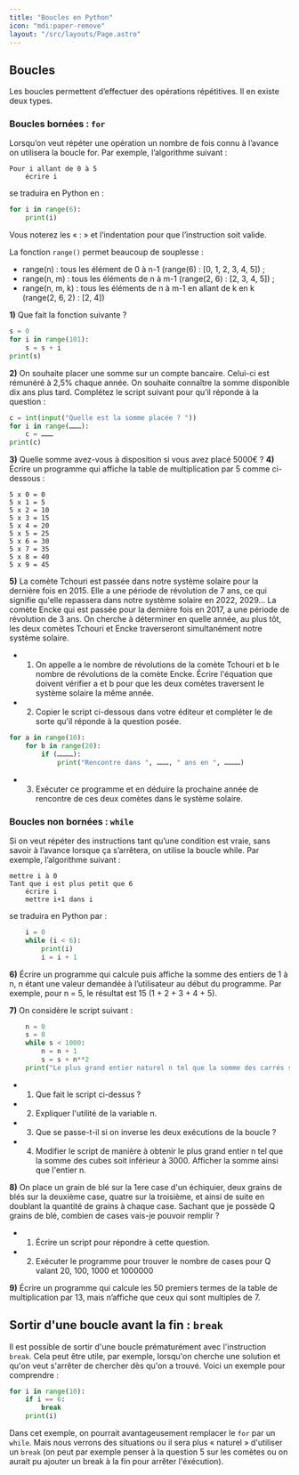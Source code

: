 ```yaml
---
title: "Boucles en Python"
icon: "mdi:paper-remove"
layout: "/src/layouts/Page.astro"
---
```


## Boucles

Les boucles permettent d’effectuer des opérations répétitives. Il en existe
deux types.

### Boucles bornées : `for`

Lorsqu’on veut répéter une opération un nombre de fois connu à l’avance on
utilisera la boucle for. Par exemple, l’algorithme suivant :

```
Pour i allant de 0 à 5
    écrire i
```

se traduira en Python en :
    
```py
for i in range(6):
    print(i)
```

Vous noterez les « : » et l’indentation pour que l’instruction soit valide.

La fonction `range()` permet beaucoup de souplesse :
- range(n) : tous les élément de 0 à n-1 (range(6) : [0, 1, 2, 3, 4, 5]) ;
- range(n, m) : tous les éléments de n à m-1 (range(2, 6) : [2, 3, 4, 5]) ;
- range(n, m, k) : tous les éléments de n à m-1 en allant de k en k (range(2, 6, 2) : [2, 4])

**1)** Que fait la fonction suivante ?

```py
s = 0
for i in range(101):
    s = s + i
print(s)
```

**2)** On souhaite placer une somme sur un compte bancaire. Celui-ci est
rémunéré à 2,5% chaque année. On souhaite connaître la somme disponible dix
ans plus tard. Complétez le script suivant pour qu’il réponde à la question :

    
```py
c = int(input("Quelle est la somme placée ? "))
for i in range(………):
    c = ………
print(c)
```
**3)** Quelle somme avez-vous à disposition si vous avez placé 5000€ ?
**4)** Écrire un programme qui affiche la table de multiplication par 5 comme
ci-dessous :

```
5 x 0 = 0
5 x 1 = 5
5 x 2 = 10
5 x 3 = 15
5 x 4 = 20
5 x 5 = 25
5 x 6 = 30
5 x 7 = 35
5 x 8 = 40
5 x 9 = 45
```

**5)** La comète Tchouri est passée dans notre système solaire pour la
dernière fois en 2015. Elle a une période de révolution de 7 ans, ce qui
signifie qu'elle repassera dans notre système solaire en 2022, 2029… La comète
Encke qui est passée pour la dernière fois en 2017, a une période de
révolution de 3 ans. On cherche à déterminer en quelle année, au plus tôt, les
deux comètes Tchouri et Encke traverseront simultanément notre système
solaire.  
- 1. On appelle a le nombre de révolutions de la comète Tchouri et b le
nombre de révolutions de la comète Encke. Écrire l'équation que doivent
vérifier a et b pour que les deux comètes traversent le système solaire la
même année.  
- 2. Copier le script ci-dessous dans votre éditeur et compléter le de sorte
qu'il réponde à la question posée.

```py
for a in range(10):
    for b in range(20):
        if (…………):
            print("Rencontre dans ", ………, " ans en ", …………)
```

- 3. Exécuter ce programme et en déduire la prochaine année de rencontre de
ces deux comètes dans le système solaire.

### Boucles non bornées : `while`

Si on veut répéter des instructions tant qu’une condition est vraie, sans
savoir à l’avance lorsque ça s’arrêtera, on utilise la boucle while. Par
exemple, l’algorithme suivant :

```
mettre i à 0
Tant que i est plus petit que 6
    écrire i
    mettre i+1 dans i
```

se traduira en Python par :
 
```py
    i = 0
    while (i < 6):
        print(i)
        i = i + 1
```

**6)** Écrire un programme qui calcule puis affiche la somme des entiers de 1
à n, n étant une valeur demandée à l’utilisateur au début du programme. Par
exemple, pour n = 5, le résultat est 15 (1 + 2 + 3 + 4 + 5).

**7)** On considère le script suivant :
```py
    n = 0
    s = 0
    while s < 1000:
        n = n + 1
        s = s + n**2
    print("Le plus grand entier naturel n tel que la somme des carrés soit inférieure à 1000 est :", n -1)
```

- 1. Que fait le script ci-dessus ?
- 2. Expliquer l'utilité de la variable n.
- 3. Que se passe-t-il si on inverse les deux exécutions de la boucle ?
- 4. Modifier le script de manière à obtenir le plus grand entier n tel que la somme des cubes soit inférieur à 3000. Afficher la somme ainsi que l'entier n.

**8)** On place un grain de blé sur la 1ere case d'un échiquier, deux grains
de blés sur la deuxième case, quatre sur la troisième, et ainsi de suite en
doublant la quantité de grains à chaque case. Sachant que je possède Q grains
de blé, combien de cases vais-je pouvoir remplir ?

- 1. Écrire un script pour répondre à cette question.
- 2. Exécuter le programme pour trouver le nombre de cases pour Q valant 20, 100, 1000 et 1000000

**9)** Écrire un programme qui calcule les 50 premiers termes de la table de
multiplication par 13, mais n’affiche que ceux qui sont multiples de 7.

## Sortir d'une boucle avant la fin : `break`

Il est possible de sortir d'une boucle prématurément avec l'instruction
`break`. Cela peut être utile, par exemple, lorsqu'on cherche une solution et
qu'on veut s'arrêter de chercher dès qu'on a trouvé. Voici un exemple pour
comprendre :

```py
for i in range(10):
    if i == 6:
        break
    print(i)
```

Dans cet exemple, on pourrait avantageusement remplacer le `for` par un
`while`. Mais nous verrons des situations ou il sera plus « naturel »
d'utiliser un `break` (on peut par exemple penser à la question 5 sur les
comètes ou on aurait pu ajouter un break à la fin pour arrêter l'éxécution).
